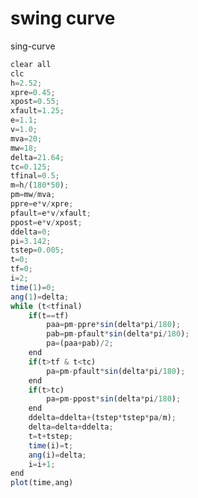 # swing curve

sing-curve

```jsx copy
clear all
clc
h=2.52;
xpre=0.45;
xpost=0.55;
xfault=1.25;
e=1.1;
v=1.0;
mva=20;
mw=18;
delta=21.64;
tc=0.125;
tfinal=0.5;
m=h/(180*50);
pm=mw/mva;
ppre=e*v/xpre;
pfault=e*v/xfault;
ppost=e*v/xpost;
ddelta=0;
pi=3.142;
tstep=0.005;
t=0;
tf=0;
i=2;
time(1)=0;
ang(1)=delta;
while (t<tfinal)
    if(t==tf)
        paa=pm-ppre*sin(delta*pi/180);
        pab=pm-pfault*sin(delta*pi/180);
        pa=(paa+pab)/2;
    end
    if(t>tf & t<tc)
        pa=pm-pfault*sin(delta*pi/180);
    end
    if(t>tc)
        pa=pm-ppost*sin(delta*pi/180);
    end
    ddelta=ddelta+(tstep*tstep*pa/m);
    delta=delta+ddelta;
    t=t+tstep;
    time(i)=t;
    ang(i)=delta;
    i=i+1;
end
plot(time,ang)
```